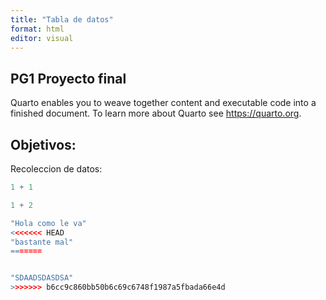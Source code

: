```yaml
---
title: "Tabla de datos"
format: html
editor: visual
---
```


## PG1 Proyecto final

Quarto enables you to weave together content and executable code into a finished document. To learn more about Quarto see <https://quarto.org>.

## Objetivos:

Recoleccion de datos:

```r
1 + 1
```

```r
1 + 2

"Hola como le va"
<<<<<<< HEAD
"bastante mal"
=======


"SDAADSDASDSA"
>>>>>>> b6cc9c860bb50b6c69c6748f1987a5fbada66e4d
```
